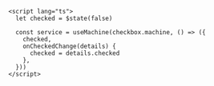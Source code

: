 ```svelte
<script lang="ts">
  let checked = $state(false)

  const service = useMachine(checkbox.machine, () => ({
    checked,
    onCheckedChange(details) {
      checked = details.checked
    },
  }))
</script>
```
